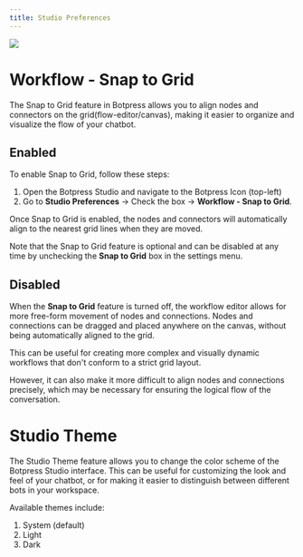 ```yaml
---
title: Studio Preferences
---
```



<Img src="./assets/studio-preferences.png" />

# Workflow - Snap to Grid

The Snap to Grid feature in Botpress allows you to align nodes and connectors on the grid(flow-editor/canvas), making it easier to organize and visualize the flow of your chatbot.

## Enabled

To enable Snap to Grid, follow these steps:

1. Open the Botpress Studio and navigate to the Botpress Icon (top-left)
2. Go to **Studio Preferences** -> Check the box -> **Workflow - Snap to Grid**.

Once Snap to Grid is enabled, the nodes and connectors will automatically align to the nearest grid lines when they are moved.

Note that the Snap to Grid feature is optional and can be disabled at any time by unchecking the **Snap to Grid** box in the settings menu.

## Disabled

When the **Snap to Grid** feature is turned off, the workflow editor allows for more free-form movement of nodes and connections. Nodes and connections can be dragged and placed anywhere on the canvas, without being automatically aligned to the grid.

This can be useful for creating more complex and visually dynamic workflows that don't conform to a strict grid layout.

However, it can also make it more difficult to align nodes and connections precisely, which may be necessary for ensuring the logical flow of the conversation.

# Studio Theme

The Studio Theme feature allows you to change the color scheme of the Botpress Studio interface. This can be useful for customizing the look and feel of your chatbot, or for making it easier to distinguish between different bots in your workspace.

Available themes include:

1. System (default)
2. Light
3. Dark
